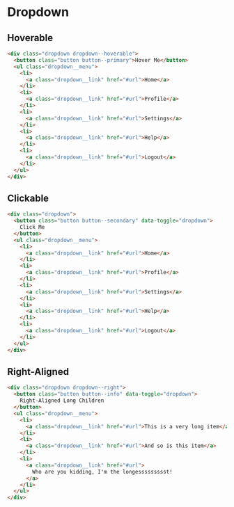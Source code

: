 # Dropdown

## Hoverable

```html
<div class="dropdown dropdown--hoverable">
  <button class="button button--primary">Hover Me</button>
  <ul class="dropdown__menu">
    <li>
      <a class="dropdown__link" href="#url">Home</a>
    </li>
    <li>
      <a class="dropdown__link" href="#url">Profile</a>
    </li>
    <li>
      <a class="dropdown__link" href="#url">Settings</a>
    </li>
    <li>
      <a class="dropdown__link" href="#url">Help</a>
    </li>
    <li>
      <a class="dropdown__link" href="#url">Logout</a>
    </li>
  </ul>
</div>
```

## Clickable

```html
<div class="dropdown">
  <button class="button button--secondary" data-toggle="dropdown">
    Click Me
  </button>
  <ul class="dropdown__menu">
    <li>
      <a class="dropdown__link" href="#url">Home</a>
    </li>
    <li>
      <a class="dropdown__link" href="#url">Profile</a>
    </li>
    <li>
      <a class="dropdown__link" href="#url">Settings</a>
    </li>
    <li>
      <a class="dropdown__link" href="#url">Help</a>
    </li>
    <li>
      <a class="dropdown__link" href="#url">Logout</a>
    </li>
  </ul>
</div>
```

## Right-Aligned

```html
<div class="dropdown dropdown--right">
  <button class="button button--info" data-toggle="dropdown">
    Right-Aligned Long Children
  </button>
  <ul class="dropdown__menu">
    <li>
      <a class="dropdown__link" href="#url">This is a very long item</a>
    </li>
    <li>
      <a class="dropdown__link" href="#url">And so is this item</a>
    </li>
    <li>
      <a class="dropdown__link" href="#url">
        Who are you kidding, I'm the longessssssssst!
      </a>
    </li>
  </ul>
</div>
```

